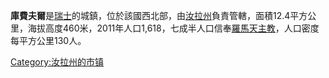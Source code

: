 '''庫費夫爾'''是[[瑞士|瑞士]]的城鎮，位於該國西北部，由[[汝拉州|汝拉州]]負責管轄，面積12.4平方公里，海拔高度460米，2011年人口1,618，七成半人口信奉[[羅馬天主教|羅馬天主教]]，人口密度每平方公里130人。

{{Switzerland-geo-stub}}
[[Category:汝拉州的市镇|Category:汝拉州的市镇]]